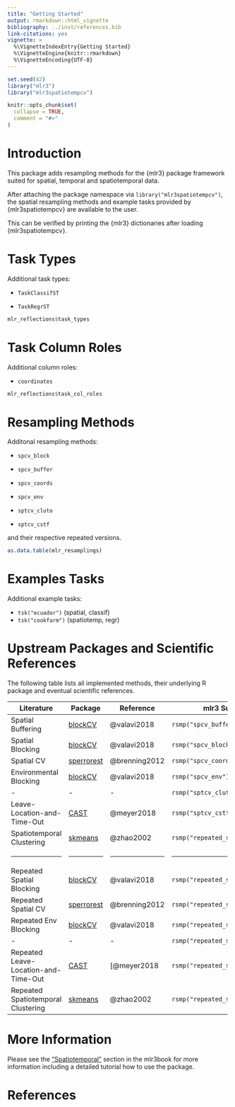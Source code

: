 ```yaml
---
title: "Getting Started"
output: rmarkdown::html_vignette
bibliography: ../inst/references.bib
link-citations: yes
vignette: >
  %\VignetteIndexEntry{Getting Started}
  %\VignetteEngine{knitr::rmarkdown}
  %\VignetteEncoding{UTF-8}
---
```


```r
set.seed(42)
library("mlr3")
library("mlr3spatiotempcv")

knitr::opts_chunk$set(
  collapse = TRUE,
  comment = "#>"
)
```

# Introduction

This package adds resampling methods for the {mlr3} package framework suited for spatial, temporal and spatiotemporal data.

After attaching the package namespace via `library("mlr3spatiotempcv")`, the spatial resampling methods and example tasks provided by {mlr3spatiotempcv} are available to the user.

This can be verified by printing the {mlr3} dictionaries after loading {mlr3spatiotempcv}.

# Task Types

Additional task types:

-   `TaskClassifST`

-   `TaskRegrST`

```r
mlr_reflections$task_types
```

# Task Column Roles

Additional column roles:

-   `coordinates`

```r
mlr_reflections$task_col_roles
```

# Resampling Methods

Additonal resampling methods:

-   `spcv_block`

-   `spcv_buffer`

-   `spcv_coords`

-   `spcv_env`

-   `sptcv_cluto`

-   `sptcv_cstf`

and their respective repeated versions.

```r
as.data.table(mlr_resamplings)
```

# Examples Tasks

Additional example tasks:

- `tsk("ecuador")` (spatial, classif)
- `tsk("cookfarm")` (spatiotemp, regr)

# Upstream Packages and Scientific References

The following table lists all implemented methods, their underlying R package and eventual scientific references.

+--------------------------------------------------------------------------+--------------------------------------------------------------------------+--------------------------------------------------------------------------+--------------------------------------------------------------------------+
| Literature                                                               | Package                                                                  | Reference                                                                | mlr3 Sugar                                                               |
+==========================================================================+==========================================================================+==========================================================================+==========================================================================+
| Spatial Buffering                                                        | [blockCV](https://github.com/rvalavi/blockCV)                            | @valavi2018                                                              | `rsmp("spcv_buffer")`                                                    |
+--------------------------------------------------------------------------+--------------------------------------------------------------------------+--------------------------------------------------------------------------+--------------------------------------------------------------------------+
| Spatial Blocking                                                         | [blockCV](https://github.com/rvalavi/blockCV)                            | @valavi2018                                                              | `rsmp("spcv_block")`                                                     |
+--------------------------------------------------------------------------+--------------------------------------------------------------------------+--------------------------------------------------------------------------+--------------------------------------------------------------------------+
| Spatial CV                                                               | [sperrorest](https://github.com/giscience-fsu/sperrorest)                | @brenning2012                                                            | `rsmp("spcv_coords")`                                                    |
+--------------------------------------------------------------------------+--------------------------------------------------------------------------+--------------------------------------------------------------------------+--------------------------------------------------------------------------+
| Environmental Blocking                                                   | [blockCV](https://github.com/rvalavi/blockCV)                            | @valavi2018                                                              | `rsmp("spcv_env")`                                                       |
+--------------------------------------------------------------------------+--------------------------------------------------------------------------+--------------------------------------------------------------------------+--------------------------------------------------------------------------+
| \-                                                                       | \-                                                                       | \-                                                                       | `rsmp("sptcv_cluto")`                                                    |
+--------------------------------------------------------------------------+--------------------------------------------------------------------------+--------------------------------------------------------------------------+--------------------------------------------------------------------------+
| Leave-Location-and-Time-Out                                              | [CAST](https://github.com/HannaMeyer/CAST)                               | @meyer2018                                                               | `rsmp("sptcv_cstf")`                                                     |
+--------------------------------------------------------------------------+--------------------------------------------------------------------------+--------------------------------------------------------------------------+--------------------------------------------------------------------------+
| Spatiotemporal Clustering                                                | [skmeans](https://github.com/cran/skmeans)                               | @zhao2002                                                                | `rsmp("repeated_sptcv_cluto")`                                           |
+--------------------------------------------------------------------------+--------------------------------------------------------------------------+--------------------------------------------------------------------------+--------------------------------------------------------------------------+
| ------------------------------------------------------------------------ | ------------------------------------------------------------------------ | ------------------------------------------------------------------------ | ------------------------------------------------------------------------ |
+--------------------------------------------------------------------------+--------------------------------------------------------------------------+--------------------------------------------------------------------------+--------------------------------------------------------------------------+
| Repeated Spatial Blocking                                                | [blockCV](https://github.com/rvalavi/blockCV)                            | @valavi2018                                                              | `rsmp("repeated_spcv_block")`                                            |
+--------------------------------------------------------------------------+--------------------------------------------------------------------------+--------------------------------------------------------------------------+--------------------------------------------------------------------------+
| Repeated Spatial CV                                                      | [sperrorest](https://github.com/giscience-fsu/sperrorest)                | @brenning2012                                                            | `rsmp("repeated_spcv_coords")`                                           |
+--------------------------------------------------------------------------+--------------------------------------------------------------------------+--------------------------------------------------------------------------+--------------------------------------------------------------------------+
| Repeated Env Blocking                                                    | [blockCV](https://github.com/rvalavi/blockCV)                            | @valavi2018                                                              | `rsmp("repeated_spcv_env")`                                              |
+--------------------------------------------------------------------------+--------------------------------------------------------------------------+--------------------------------------------------------------------------+--------------------------------------------------------------------------+
| \-                                                                       | \-                                                                       | \-                                                                       | `rsmp("repeated_sptcv_cluto")`                                           |
+--------------------------------------------------------------------------+--------------------------------------------------------------------------+--------------------------------------------------------------------------+--------------------------------------------------------------------------+
| Repeated Leave-Location-and-Time-Out                                     | [CAST](https://github.com/HannaMeyer/CAST)                               | [@meyer2018                                                              | `rsmp("repeated_sptcv_cstf")`                                            |
+--------------------------------------------------------------------------+--------------------------------------------------------------------------+--------------------------------------------------------------------------+--------------------------------------------------------------------------+
| Repeated Spatiotemporal Clustering                                       | [skmeans](https://github.com/cran/skmeans)                               | @zhao2002                                                                | `rsmp("repeated_sptcv_cluto")`                                           |
+--------------------------------------------------------------------------+--------------------------------------------------------------------------+--------------------------------------------------------------------------+--------------------------------------------------------------------------+

# More Information

Please see the ["Spatiotemporal"](https://mlr3book.mlr-org.com/spatiotemporal.html) section in the mlr3book for more information including a detailed tutorial how to use the package.

# References
